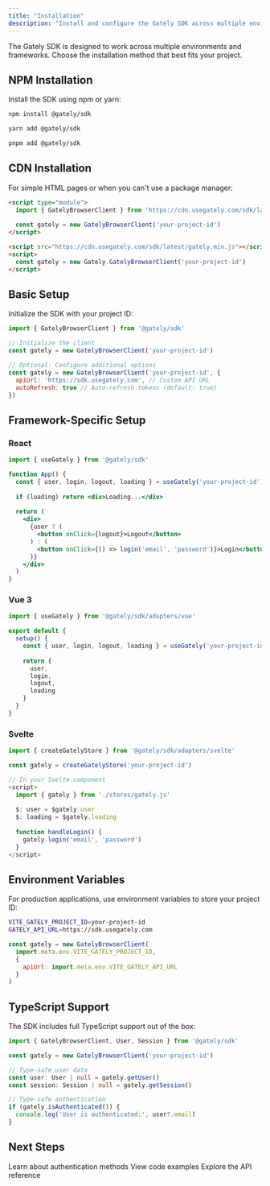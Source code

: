 ```yaml
---
title: "Installation"
description: "Install and configure the Gately SDK across multiple environments and frameworks"
---
```


The Gately SDK is designed to work across multiple environments and frameworks. Choose the installation method that best fits your project.

## NPM Installation

Install the SDK using npm or yarn:

<CodeGroup>

```bash npm
npm install @gately/sdk
```


```bash yarn
yarn add @gately/sdk
```


```bash pnpm
pnpm add @gately/sdk
```

</CodeGroup>

## CDN Installation

For simple HTML pages or when you can't use a package manager:

<CodeGroup>

```html ESM Module
<script type="module">
  import { GatelyBrowserClient } from 'https://cdn.usegately.com/sdk/latest/gately-sdk.esm.min.js'
  
  const gately = new GatelyBrowserClient('your-project-id')
</script>
```


```html UMD Bundle
<script src="https://cdn.usegately.com/sdk/latest/gately.min.js"></script>
<script>
  const gately = new Gately.GatelyBrowserClient('your-project-id')
</script>
```

</CodeGroup>

## Basic Setup

Initialize the SDK with your project ID:

```javascript
import { GatelyBrowserClient } from '@gately/sdk'

// Initialize the client
const gately = new GatelyBrowserClient('your-project-id')

// Optional: Configure additional options
const gately = new GatelyBrowserClient('your-project-id', {
  apiUrl: 'https://sdk.usegately.com', // Custom API URL
  autoRefresh: true // Auto-refresh tokens (default: true)
})
```

## Framework-Specific Setup

### React

```jsx
import { useGately } from '@gately/sdk'

function App() {
  const { user, login, logout, loading } = useGately('your-project-id')
  
  if (loading) return <div>Loading...</div>
  
  return (
    <div>
      {user ? (
        <button onClick={logout}>Logout</button>
      ) : (
        <button onClick={() => login('email', 'password')}>Login</button>
      )}
    </div>
  )
}
```

### Vue 3

```javascript
import { useGately } from '@gately/sdk/adapters/vue'

export default {
  setup() {
    const { user, login, logout, loading } = useGately('your-project-id')
    
    return {
      user,
      login,
      logout,
      loading
    }
  }
}
```

### Svelte

```javascript
import { createGatelyStore } from '@gately/sdk/adapters/svelte'

const gately = createGatelyStore('your-project-id')

// In your Svelte component
<script>
  import { gately } from './stores/gately.js'
  
  $: user = $gately.user
  $: loading = $gately.loading
  
  function handleLogin() {
    gately.login('email', 'password')
  }
</script>
```

## Environment Variables

For production applications, use environment variables to store your project ID:

<CodeGroup>

```bash .env.local
VITE_GATELY_PROJECT_ID=your-project-id
GATELY_API_URL=https://sdk.usegately.com
```


```javascript Usage
const gately = new GatelyBrowserClient(
  import.meta.env.VITE_GATELY_PROJECT_ID,
  {
    apiUrl: import.meta.env.VITE_GATELY_API_URL
  }
)
```

</CodeGroup>

## TypeScript Support

The SDK includes full TypeScript support out of the box:

```typescript
import { GatelyBrowserClient, User, Session } from '@gately/sdk'

const gately = new GatelyBrowserClient('your-project-id')

// Type-safe user data
const user: User | null = gately.getUser()
const session: Session | null = gately.getSession()

// Type-safe authentication
if (gately.isAuthenticated()) {
  console.log('User is authenticated:', user?.email)
}
```

## Next Steps

<CardGroup cols={3}>
  <Card title="Authentication" icon="key" href="/authentication">
    Learn about authentication methods
  </Card>
  <Card title="Examples" icon="code" href="/examples">
    View code examples
  </Card>
  <Card title="API Reference" icon="book" href="/api-reference">
    Explore the API reference
  </Card>
</CardGroup>